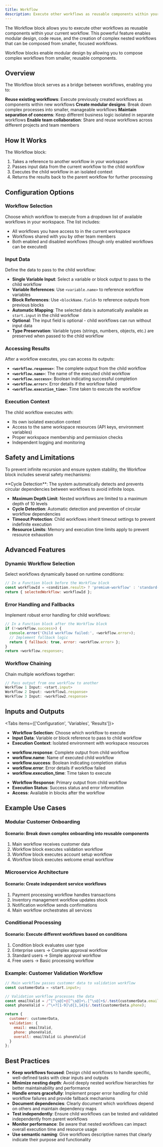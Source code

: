 ```yaml
---
title: Workflow
description: Execute other workflows as reusable components within your current workflow
---
```



The Workflow block allows you to execute other workflows as reusable components within your current workflow. This powerful feature enables modular design, code reuse, and the creation of complex nested workflows that can be composed from smaller, focused workflows.

<ThemeImage
  lightSrc="/static/light/workflow-light.png"
  darkSrc="/static/dark/workflow-dark.png"
  alt="Workflow Block"
  width={300}
  height={175}
/>

<Callout type="info">
  Workflow blocks enable modular design by allowing you to compose complex workflows from smaller, reusable components.
</Callout>

## Overview

The Workflow block serves as a bridge between workflows, enabling you to:

<Steps>
  <Step>
    <strong>Reuse existing workflows</strong>: Execute previously created workflows as components within new workflows
  </Step>
  <Step>
    <strong>Create modular designs</strong>: Break down complex processes into smaller, manageable workflows
  </Step>
  <Step>
    <strong>Maintain separation of concerns</strong>: Keep different business logic isolated in separate workflows
  </Step>
  <Step>
    <strong>Enable team collaboration</strong>: Share and reuse workflows across different projects and team members
  </Step>
</Steps>

## How It Works

The Workflow block:

1. Takes a reference to another workflow in your workspace
2. Passes input data from the current workflow to the child workflow
3. Executes the child workflow in an isolated context
4. Returns the results back to the parent workflow for further processing

## Configuration Options

### Workflow Selection

Choose which workflow to execute from a dropdown list of available workflows in your workspace. The list includes:

- All workflows you have access to in the current workspace
- Workflows shared with you by other team members
- Both enabled and disabled workflows (though only enabled workflows can be executed)

### Input Data

Define the data to pass to the child workflow:

- **Single Variable Input**: Select a variable or block output to pass to the child workflow
- **Variable References**: Use `<variable.name>` to reference workflow variables
- **Block References**: Use `<blockName.field>` to reference outputs from previous blocks
- **Automatic Mapping**: The selected data is automatically available as `start.input` in the child workflow
- **Optional**: The input field is optional - child workflows can run without input data
- **Type Preservation**: Variable types (strings, numbers, objects, etc.) are preserved when passed to the child workflow

### Accessing Results

After a workflow executes, you can access its outputs:

- **`<workflow.response>`**: The complete output from the child workflow
- **`<workflow.name>`**: The name of the executed child workflow
- **`<workflow.success>`**: Boolean indicating successful completion
- **`<workflow.error>`**: Error details if the workflow failed
- **`<workflow.execution_time>`**: Time taken to execute the workflow

### Execution Context

The child workflow executes with:

- Its own isolated execution context
- Access to the same workspace resources (API keys, environment variables)
- Proper workspace membership and permission checks
- Independent logging and monitoring

## Safety and Limitations

To prevent infinite recursion and ensure system stability, the Workflow block includes several safety mechanisms:

<Callout type="warning">
  **Cycle Detection**: The system automatically detects and prevents circular dependencies between workflows to avoid infinite loops.
</Callout>

- **Maximum Depth Limit**: Nested workflows are limited to a maximum depth of 10 levels
- **Cycle Detection**: Automatic detection and prevention of circular workflow dependencies
- **Timeout Protection**: Child workflows inherit timeout settings to prevent indefinite execution
- **Resource Limits**: Memory and execution time limits apply to prevent resource exhaustion

## Advanced Features

### Dynamic Workflow Selection

Select workflows dynamically based on runtime conditions:

```javascript
// In a Function block before the Workflow block
const workflowId = <condition.result> ? 'premium-workflow' : 'standard-workflow';
return { selectedWorkflow: workflowId };
```

### Error Handling and Fallbacks

Implement robust error handling for child workflows:

```javascript
// In a Function block after the Workflow block
if (!<workflow.success>) {
  console.error('Child workflow failed:', <workflow.error>);
  // Implement fallback logic
  return { fallback: true, error: <workflow.error> };
}
return <workflow.response>;
```

### Workflow Chaining

Chain multiple workflows together:

```javascript
// Pass output from one workflow to another
Workflow 1 Input: <start.input>
Workflow 2 Input: <workflow1.response>
Workflow 3 Input: <workflow2.response>
```

## Inputs and Outputs

<Tabs items={['Configuration', 'Variables', 'Results']}>
  <Tab>
    <ul className="list-disc space-y-2 pl-6">
      <li>
        <strong>Workflow Selection</strong>: Choose which workflow to execute
      </li>
      <li>
        <strong>Input Data</strong>: Variable or block reference to pass to child workflow
      </li>
      <li>
        <strong>Execution Context</strong>: Isolated environment with workspace resources
      </li>
    </ul>
  </Tab>
  <Tab>
    <ul className="list-disc space-y-2 pl-6">
      <li>
        <strong>workflow.response</strong>: Complete output from child workflow
      </li>
      <li>
        <strong>workflow.name</strong>: Name of executed child workflow
      </li>
      <li>
        <strong>workflow.success</strong>: Boolean indicating completion status
      </li>
      <li>
        <strong>workflow.error</strong>: Error details if workflow failed
      </li>
      <li>
        <strong>workflow.execution_time</strong>: Time taken to execute
      </li>
    </ul>
  </Tab>
  <Tab>
    <ul className="list-disc space-y-2 pl-6">
      <li>
        <strong>Workflow Response</strong>: Primary output from child workflow
      </li>
      <li>
        <strong>Execution Status</strong>: Success status and error information
      </li>
      <li>
        <strong>Access</strong>: Available in blocks after the workflow
      </li>
    </ul>
  </Tab>
</Tabs>

## Example Use Cases

### Modular Customer Onboarding

<div className="mb-4 rounded-md border p-4">
  <h4 className="font-medium">Scenario: Break down complex onboarding into reusable components</h4>
  <ol className="list-decimal pl-5 text-sm">
    <li>Main workflow receives customer data</li>
    <li>Workflow block executes validation workflow</li>
    <li>Workflow block executes account setup workflow</li>
    <li>Workflow block executes welcome email workflow</li>
  </ol>
</div>

### Microservice Architecture

<div className="mb-4 rounded-md border p-4">
  <h4 className="font-medium">Scenario: Create independent service workflows</h4>
  <ol className="list-decimal pl-5 text-sm">
    <li>Payment processing workflow handles transactions</li>
    <li>Inventory management workflow updates stock</li>
    <li>Notification workflow sends confirmations</li>
    <li>Main workflow orchestrates all services</li>
  </ol>
</div>

### Conditional Processing

<div className="mb-4 rounded-md border p-4">
  <h4 className="font-medium">Scenario: Execute different workflows based on conditions</h4>
  <ol className="list-decimal pl-5 text-sm">
    <li>Condition block evaluates user type</li>
    <li>Enterprise users → Complex approval workflow</li>
    <li>Standard users → Simple approval workflow</li>
    <li>Free users → Basic processing workflow</li>
  </ol>
</div>

### Example: Customer Validation Workflow

```javascript title="validation-workflow.js"
// Main workflow passes customer data to validation workflow
const customerData = <start.input>;

// Validation workflow processes the data
const emailValid = /^[^\s@]+@[^\s@]+\.[^\s@]+$/.test(customerData.email);
const phoneValid = /^\+?[1-9]\d{1,14}$/.test(customerData.phone);

return {
  customer: customerData,
  validation: {
    email: emailValid,
    phone: phoneValid,
    overall: emailValid && phoneValid
  }
};
```

## Best Practices

- **Keep workflows focused**: Design child workflows to handle specific, well-defined tasks with clear inputs and outputs
- **Minimize nesting depth**: Avoid deeply nested workflow hierarchies for better maintainability and performance
- **Handle errors gracefully**: Implement proper error handling for child workflow failures and provide fallback mechanisms
- **Document dependencies**: Clearly document which workflows depend on others and maintain dependency maps
- **Test independently**: Ensure child workflows can be tested and validated independently from parent workflows
- **Monitor performance**: Be aware that nested workflows can impact overall execution time and resource usage
- **Use semantic naming**: Give workflows descriptive names that clearly indicate their purpose and functionality
